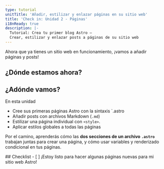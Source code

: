 ```yaml
---
type: tutorial
unitTitle: 'Añadir, estilizar y enlazar páginas en su sitio web'
title: 'Check in: Unidad 2 - Páginas'
i18nReady: true
description: |-
  Tutorial: Crea tu primer blog Astro —
  Crear, estilizar y enlazar posts a páginas de su sitio web
---
```



Ahora que ya tienes un sitio web en funcionamiento, ¡vamos a añadir páginas y posts!

## ¿Dónde estamos ahora?

<StackblitzIntro tree="withastro/blog-tutorial-demo/tree/unit-2/start"/>

## ¿Adónde vamos?

En esta unidad
- Cree sus primeras páginas Astro con la sintaxis `.astro
- Añadir posts con archivos Markdown (`.md`)
- Estilizar una página individual con `<style>`.
- Aplicar estilos globales a todas las páginas

 Por el camino, aprenderás cómo las **dos secciones de un archivo `.astro`** trabajan juntas para crear una página, y cómo usar variables y renderizado condicional en tus páginas.

<Box icon="check-list">
## Checklist

<Checklist>
- [ ] ¡Estoy listo para hacer algunas páginas nuevas para mi sitio web Astro!
</Checklist>
</Box>
